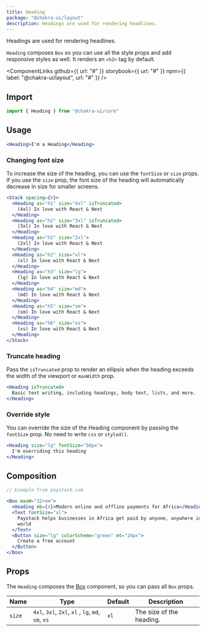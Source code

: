 ```yaml
---
title: Heading
package: "@chakra-ui/layout"
description: Headings are used for rendering headlines.
---
```



Headings are used for rendering headlines.

`Heading` composes `Box` so you can use all the style props and add responsive
styles as well. It renders an `<h2>` tag by default.

<ComponentLinks
  github={{ url: "#" }}
  storybook={{ url: "#" }}
  npm={{ label: "@chakra-ui/layout", url: "#" }}
/>

<carbon-ad></carbon-ad>

## Import

```js
import { Heading } from "@chakra-ui/core"
```

## Usage

```jsx
<Heading>I'm a Heading</Heading>
```

### Changing font size

To increase the size of the heading, you can use the `fontSize` or `size` props.
If you use the `size` prop, the font size of the heading will automatically
decrease in size for smaller screens.

```jsx
<Stack spacing={6}>
  <Heading as="h1" size="4xl" isTruncated>
    (4xl) In love with React & Next
  </Heading>
  <Heading as="h2" size="3xl" isTruncated>
    (3xl) In love with React & Next
  </Heading>
  <Heading as="h2" size="2xl">
    (2xl) In love with React & Next
  </Heading>
  <Heading as="h2" size="xl">
    (xl) In love with React & Next
  </Heading>
  <Heading as="h3" size="lg">
    (lg) In love with React & Next
  </Heading>
  <Heading as="h4" size="md">
    (md) In love with React & Next
  </Heading>
  <Heading as="h5" size="sm">
    (sm) In love with React & Next
  </Heading>
  <Heading as="h6" size="xs">
    (xs) In love with React & Next
  </Heading>
</Stack>
```

### Truncate heading

Pass the `isTruncated` prop to render an ellipsis when the heading exceeds the
width of the viewport or `maxWidth` prop.

```jsx
<Heading isTruncated>
  Basic text writing, including headings, body text, lists, and more.
</Heading>
```

### Override style

You can override the size of the Heading component by passing the `fontSize`
prop. No need to write `css` or `styled()`.

```jsx
<Heading size="lg" fontSize="50px">
  I'm overriding this heading
</Heading>
```

## Composition

```jsx
// Example from paystack.com

<Box maxW="32rem">
  <Heading mb={4}>Modern online and offline payments for Africa</Heading>
  <Text fontSize="xl">
    Paystack helps businesses in Africa get paid by anyone, anywhere in the
    world
  </Text>
  <Button size="lg" colorScheme="green" mt="24px">
    Create a free account
  </Button>
</Box>
```

## Props

The `Heading` composes the [Box](/docs/layout/box) component, so you can pass all
`Box` props.

| Name   | Type                                               | Default | Description              |
| ------ | -------------------------------------------------- | ------- | ------------------------ |
| `size` | `4xl`, `3xl`, `2xl`, `xl` , `lg`, `md`, `sm`, `xs` | `xl`    | The size of the heading. |
